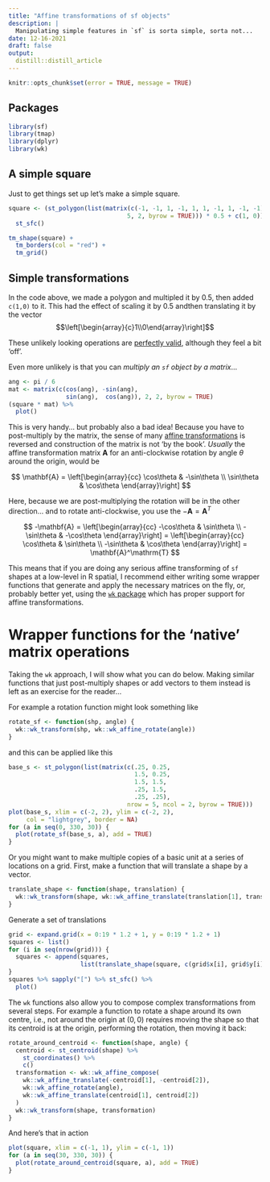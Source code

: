 ```yaml
---
title: "Affine transformations of sf objects"
description: |
  Manipulating simple features in `sf` is sorta simple, sorta not...
date: 12-16-2021
draft: false
output:
  distill::distill_article
---
```


```r
knitr::opts_chunk$set(error = TRUE, message = TRUE)
```

## Packages
```r
library(sf)
library(tmap)
library(dplyr)
library(wk)
```

## A simple square
Just to get things set up let's make a simple square.

```r
square <- (st_polygon(list(matrix(c(-1, -1, 1, -1, 1, 1, -1, 1, -1, -1), 
                                 5, 2, byrow = TRUE))) * 0.5 + c(1, 0)) %>%
  st_sfc()

tm_shape(square) + 
  tm_borders(col = "red") + 
  tm_grid()
```

## Simple transformations
In the code above, we made a polygon and multipled it by 0.5, then added `c(1,0)` to it. This had the effect of scaling it by 0.5 andthen translating it by the vector $$\left[\begin{array}{c}1\\0\end{array}\right]$$

These unlikely looking operations are [perfectly valid](https://r-spatial.github.io/sf/articles/sf3.html#affine-transformations), although they feel a bit 'off'.

Even more unlikely is that you can _multiply an `sf` object by a matrix_...

```r
ang <- pi / 6
mat <- matrix(c(cos(ang), -sin(ang), 
                sin(ang),  cos(ang)), 2, 2, byrow = TRUE)
(square * mat) %>% 
  plot()
```

This is very handy... but probably also a bad idea! Because you have to post-multiply by the matrix, the sense of many [affine transformations](https://en.wikipedia.org/wiki/Affine_transformation) is reversed and construction of the matrix is not 'by the book'. _Usually_ the affine transformation matrix $\mathbf{A}$ for an anti-clockwise rotation by angle $\theta$ around the origin, would be

$$
\mathbf{A} = 
\left[\begin{array}{cc}
\cos\theta & -\sin\theta \\
\sin\theta & \cos\theta
\end{array}\right]
$$

Here, because we are post-multiplying the rotation will be in the other direction... and to rotate anti-clockwise, you use the $-\mathbf{A}=\mathbf{A}^T$

$$
-\mathbf{A} = 
\left[\begin{array}{cc}
-\cos\theta & \sin\theta \\
-\sin\theta & -\cos\theta
\end{array}\right] = 
\left[\begin{array}{cc}
\cos\theta & \sin\theta \\
-\sin\theta & \cos\theta
\end{array}\right] = \mathbf{A}^\mathrm{T}
$$
 
This means that if you are doing any serious affine transforming of `sf` shapes at a low-level in R spatial, I  recommend either writing some wrapper functions that generate and apply the necessary matrices on the fly, or, probably better yet, using the [`wk` package](https://paleolimbot.github.io/wk/) which has proper support for affine transformations. 

# Wrapper functions for the 'native' matrix operations
Taking the `wk` approach, I will show what you can do below. Making similar functions that just post-multiply shapes or add vectors to them instead is left as an exercise for the reader...

For example a rotation function might look something like

```r
rotate_sf <- function(shp, angle) {
  wk::wk_transform(shp, wk::wk_affine_rotate(angle))
}
```

and this can be applied like this

```r
base_s <- st_polygon(list(matrix(c(.25, 0.25, 
                                   1.5, 0.25, 
                                   1.5, 1.5, 
                                   .25, 1.5, 
                                   .25, .25), 
                                 nrow = 5, ncol = 2, byrow = TRUE)))
plot(base_s, xlim = c(-2, 2), ylim = c(-2, 2), 
     col = "lightgrey", border = NA)
for (a in seq(0, 330, 30)) {
  plot(rotate_sf(base_s, a), add = TRUE)
}
```

Or you might want to make multiple copies of a basic unit at a series of locations on a grid. First, make a function that will translate a shape by a vector.

```r
translate_shape <- function(shape, translation) {
  wk::wk_transform(shape, wk::wk_affine_translate(translation[1], translation[2]))
}
```

Generate a set of translations

```r
grid <- expand.grid(x = 0:19 * 1.2 + 1, y = 0:19 * 1.2 + 1)
squares <- list()
for (i in seq(nrow(grid))) {
  squares <- append(squares, 
                    list(translate_shape(square, c(grid$x[i], grid$y[i]))))
}
squares %>% sapply("[") %>% st_sfc() %>%
  plot()
```
The `wk` functions also allow you to compose complex transformations from several steps. For example a function to rotate a shape around its own centre, i.e., not around the origin at $(0,0)$ requires moving the shape so that its centroid is at the origin, performing the rotation, then moving it back:

```r
rotate_around_centroid <- function(shape, angle) {
  centroid <- st_centroid(shape) %>%
    st_coordinates() %>%
    c()
  transformation <- wk::wk_affine_compose(
    wk::wk_affine_translate(-centroid[1], -centroid[2]),
    wk::wk_affine_rotate(angle),
    wk::wk_affine_translate(centroid[1], centroid[2])
  )
  wk::wk_transform(shape, transformation)
}
```

And here's that in action

```r
plot(square, xlim = c(-1, 1), ylim = c(-1, 1))
for (a in seq(30, 330, 30)) {
  plot(rotate_around_centroid(square, a), add = TRUE)
}
```
